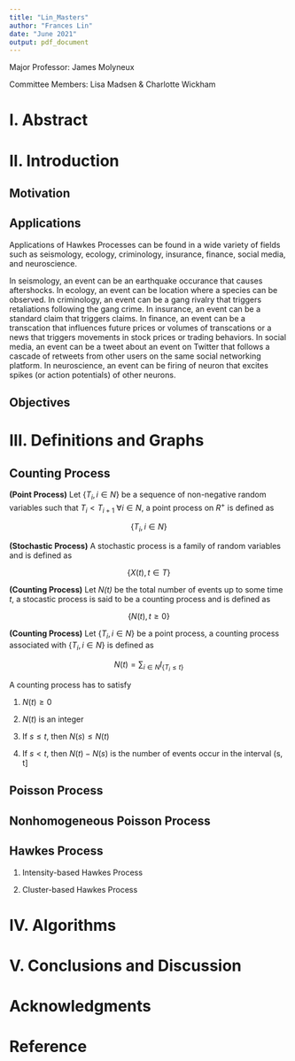 ```yaml
---
title: "Lin_Masters"
author: "Frances Lin"
date: "June 2021"
output: pdf_document
---
```


Major Professor: James Molyneux

Committee Members: Lisa Madsen & Charlotte Wickham

# I. Abstract

# II. Introduction 

## Motivation 

## Applications

Applications of Hawkes Processes can be found in a wide variety of fields such as seismology, ecology, criminology, insurance, finance, social media, and neuroscience. 

In seismology, an event can be an earthquake occurance that causes aftershocks. In ecology, an event can be location where a species can be observed. In criminology, an event can be a gang rivalry that triggers retaliations following the gang crime. In insurance, an event can be a standard claim that triggers claims. In finance, an event can be a transcation that influences future prices or volumes of transcations or a news that triggers movements in stock prices or trading behaviors. In social media, an event can be a tweet about an event on Twitter that follows a cascade of retweets from other users on the same social networking platform. In neuroscience, an event can be firing of neuron that excites spikes (or action potentials) of other neurons.

## Objectives

# III. Definitions and Graphs

## Counting Process

**(Point Process)** Let \{$T_i, i \in N$\} be a sequence of non-negative random variables such that $T_i < T_{i+1}$ $\forall i \in N$, a point process on $R^{+}$ is defined as

$$
\{T_i, i \in N\}
$$

**(Stochastic Process)** A stochastic process is a family of random variables and is defined as

$$
\{ X(t), t \in T \}
$$

**(Counting Process)** Let *N(t)* be the total number of events up to some time *t*, a stocastic process is said to be a counting process and is defined as 

$$
\{N(t), t \geq 0\}
$$

**(Counting Process)** Let \{$T_i, i \in N$\} be a point process, a counting process associated with \{$T_i, i \in N$\} is defined as

$$
N(t) = \sum_{i \in N} I_{\{T_i \leq t\}}
$$

A counting process has to satisfy 

1. $N(t) \geq 0$

2. $N(t)$ is an integer

3. If $s \leq t$, then $N(s) \leq N(t)$

4. If $s < t$, then $N(t) - N(s)$ is the number of events occur in the interval (s, t]

## Poisson Process





## Nonhomogeneous Poisson Process

## Hawkes Process 

1. Intensity-based Hawkes Process

2. Cluster-based Hawkes Process

# IV. Algorithms

# V. Conclusions and Discussion

\newpage

# Acknowledgments

\newpage

# Reference



